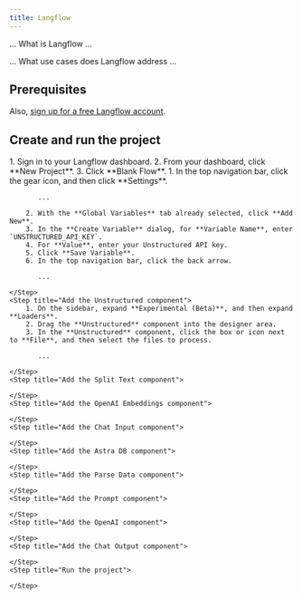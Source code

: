```yaml
---
title: Langflow
---
```


... What is Langflow ...

... What use cases does Langflow address ...

## Prerequisites


<AstraDBShared />

Also, [sign up for a free Langflow account](https://astra.datastax.com/signup?type=langflow).

## Create and run the project

<Steps>
    <Step title="Create the Langflow project">
        1. Sign in to your Langflow dashboard.
        2. From your dashboard, click **New Project**.
        3. Click **Blank Flow**.
    </Step>
    <Step title="Enter your Unstructured API key">
        1. In the top navigation bar, click the gear icon, and then click **Settings**.

           ...

        2. With the **Global Variables** tab already selected, click **Add New**.
        3. In the **Create Variable** dialog, for **Variable Name**, enter `UNSTRUCTURED_API_KEY`.
        4. For **Value**, enter your Unstructured API key.
        5. Click **Save Variable**.
        6. In the top navigation bar, click the back arrow.

           ...

    </Step>
    <Step title="Add the Unstructured component">
        1. On the sidebar, expand **Experimental (Beta)**, and then expand **Loaders**.
        2. Drag the **Unstructured** component into the designer area.
        3. In the **Unstructured** component, click the box or icon next to **File**, and then select the files to process.

           ...

    </Step>
    <Step title="Add the Split Text component">

    </Step>
    <Step title="Add the OpenAI Embeddings component">

    </Step>
    <Step title="Add the Chat Input component">

    </Step>
    <Step title="Add the Astra DB component">

    </Step>
    <Step title="Add the Parse Data component">

    </Step>
    <Step title="Add the Prompt component">

    </Step>
    <Step title="Add the OpenAI component">

    </Step>
    <Step title="Add the Chat Output component">

    </Step>
    <Step title="Run the project">

    </Step>
</Steps>
